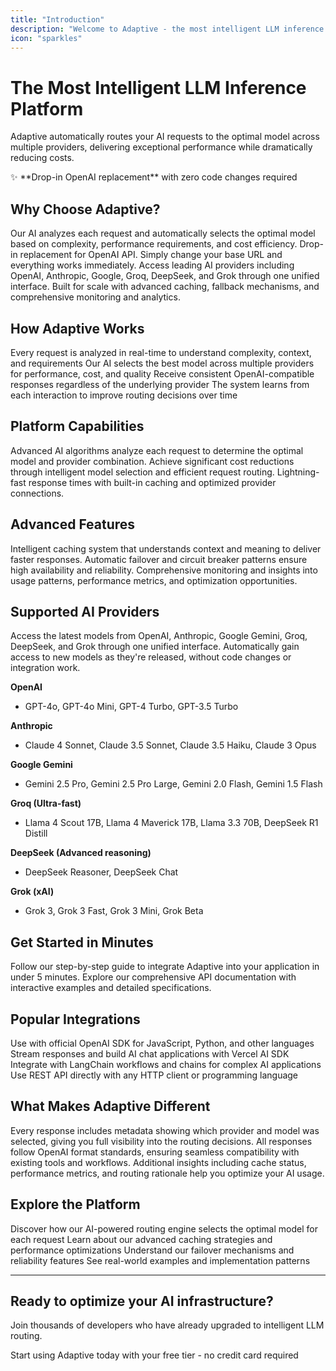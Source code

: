 ```yaml
---
title: "Introduction"
description: "Welcome to Adaptive - the most intelligent LLM inference platform designed for modern developers."
icon: "sparkles"
---
```


# The Most Intelligent LLM Inference Platform

Adaptive automatically routes your AI requests to the optimal model across multiple providers, delivering exceptional performance while dramatically reducing costs.

<Note>
✨ **Drop-in OpenAI replacement** with zero code changes required
</Note>

## Why Choose Adaptive?

<CardGroup cols={2}>
  <Card title="Intelligent Routing" icon="brain">
    Our AI analyzes each request and automatically selects the optimal model based on complexity, performance requirements, and cost efficiency.
  </Card>
  <Card title="Seamless Integration" icon="plug">
    Drop-in replacement for OpenAI API. Simply change your base URL and everything works immediately.
  </Card>
  <Card title="Multi-Provider Access" icon="network-wired">
    Access leading AI providers including OpenAI, Anthropic, Google, Groq, DeepSeek, and Grok through one unified interface.
  </Card>
  <Card title="Enterprise Ready" icon="shield-check">
    Built for scale with advanced caching, fallback mechanisms, and comprehensive monitoring and analytics.
  </Card>
</CardGroup>

## How Adaptive Works

<Steps>
  <Step title="Intelligent Analysis">
    Every request is analyzed in real-time to understand complexity, context, and requirements
  </Step>
  <Step title="Optimal Routing">
    Our AI selects the best model across multiple providers for performance, cost, and quality
  </Step>
  <Step title="Seamless Response">
    Receive consistent OpenAI-compatible responses regardless of the underlying provider
  </Step>
  <Step title="Continuous Learning">
    The system learns from each interaction to improve routing decisions over time
  </Step>
</Steps>

## Platform Capabilities

<CardGroup cols={3}>
  <Card title="Smart Routing" icon="route">
    Advanced AI algorithms analyze each request to determine the optimal model and provider combination.
  </Card>
  <Card title="Cost Optimization" icon="trending-down">
    Achieve significant cost reductions through intelligent model selection and efficient request routing.
  </Card>
  <Card title="Performance" icon="zap">
    Lightning-fast response times with built-in caching and optimized provider connections.
  </Card>
</CardGroup>

## Advanced Features

<CardGroup cols={3}>
  <Card title="Semantic Caching" icon="database">
    Intelligent caching system that understands context and meaning to deliver faster responses.
  </Card>
  <Card title="Provider Resiliency" icon="shield">
    Automatic failover and circuit breaker patterns ensure high availability and reliability.
  </Card>
  <Card title="Real-time Analytics" icon="chart-line">
    Comprehensive monitoring and insights into usage patterns, performance metrics, and optimization opportunities.
  </Card>
</CardGroup>

## Supported AI Providers

<CardGroup cols={2}>
  <Card title="Leading AI Models" icon="stars">
    Access the latest models from OpenAI, Anthropic, Google Gemini, Groq, DeepSeek, and Grok through one unified interface.
  </Card>
  <Card title="Always Up-to-Date" icon="refresh">
    Automatically gain access to new models as they're released, without code changes or integration work.
  </Card>
</CardGroup>

<Accordion title="View All Supported Models">

**OpenAI**
- GPT-4o, GPT-4o Mini, GPT-4 Turbo, GPT-3.5 Turbo

**Anthropic**  
- Claude 4 Sonnet, Claude 3.5 Sonnet, Claude 3.5 Haiku, Claude 3 Opus

**Google Gemini**
- Gemini 2.5 Pro, Gemini 2.5 Pro Large, Gemini 2.0 Flash, Gemini 1.5 Flash

**Groq (Ultra-fast)**
- Llama 4 Scout 17B, Llama 4 Maverick 17B, Llama 3.3 70B, DeepSeek R1 Distill

**DeepSeek (Advanced reasoning)**
- DeepSeek Reasoner, DeepSeek Chat

**Grok (xAI)**
- Grok 3, Grok 3 Fast, Grok 3 Mini, Grok Beta

</Accordion>

## Get Started in Minutes

<CardGroup cols={2}>
  <Card title="Quick Start Guide" icon="rocket" href="/quickstart">
    Follow our step-by-step guide to integrate Adaptive into your application in under 5 minutes.
  </Card>
  <Card title="API Reference" icon="book" href="/api-reference/chat-completions">
    Explore our comprehensive API documentation with interactive examples and detailed specifications.
  </Card>
</CardGroup>

## Popular Integrations

<CardGroup cols={2}>
  <Card title="OpenAI SDK" href="/integrations/openai-sdk" icon="code">
    Use with official OpenAI SDK for JavaScript, Python, and other languages
  </Card>
  <Card title="Vercel AI SDK" href="/integrations/vercel-ai-sdk" icon="nextjs">
    Stream responses and build AI chat applications with Vercel AI SDK
  </Card>
  <Card title="LangChain" href="/integrations/langchain" icon="link">
    Integrate with LangChain workflows and chains for complex AI applications
  </Card>
  <Card title="Direct API" href="/api-reference/chat-completions" icon="terminal">
    Use REST API directly with any HTTP client or programming language
  </Card>
</CardGroup>

## What Makes Adaptive Different

<CardGroup cols={3}>
  <Card title="Transparent Routing" icon="eye">
    Every response includes metadata showing which provider and model was selected, giving you full visibility into the routing decisions.
  </Card>
  <Card title="OpenAI Compatible" icon="check">
    All responses follow OpenAI format standards, ensuring seamless compatibility with existing tools and workflows.
  </Card>
  <Card title="Enhanced Metadata" icon="info">
    Additional insights including cache status, performance metrics, and routing rationale help you optimize your AI usage.
  </Card>
</CardGroup>

## Explore the Platform

<CardGroup cols={2}>
  <Card title="Intelligent Routing" icon="brain" href="/features/intelligent-routing">
    Discover how our AI-powered routing engine selects the optimal model for each request
  </Card>
  <Card title="Performance & Caching" icon="zap" href="/features/performance">
    Learn about our advanced caching strategies and performance optimizations
  </Card>
  <Card title="Provider Resiliency" icon="shield" href="/features/provider-resiliency">
    Understand our failover mechanisms and reliability features
  </Card>
  <Card title="Integration Examples" icon="code" href="/examples/basic-chat">
    See real-world examples and implementation patterns
  </Card>
</CardGroup>

---

## Ready to optimize your AI infrastructure?

Join thousands of developers who have already upgraded to intelligent LLM routing.

<Card title="Get Started Free" icon="rocket" href="https://www.llmadaptive.uk/signup">
  Start using Adaptive today with your free tier - no credit card required
</Card>